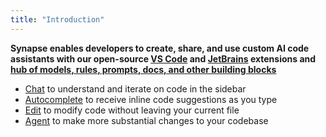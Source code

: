 ```yaml
---
title: "Introduction"
---
```


**Synapse enables developers to create, share, and use custom AI code assistants with our open-source [VS Code](https://marketplace.visualstudio.com/items?itemName=Synapse.synapse) and [JetBrains](https://plugins.jetbrains.com/plugin/22707-synapse-extension) extensions and [hub of models, rules, prompts, docs, and other building blocks](https://hub.synapse.dev)**

- [Chat](/features/chat/quick-start) to understand and iterate on code in the sidebar
- [Autocomplete](/features/autocomplete/quick-start) to receive inline code suggestions as you type
- [Edit](/features/edit/quick-start) to modify code without leaving your current file
- [Agent](/features/agent/quick-start) to make more substantial changes to your codebase
